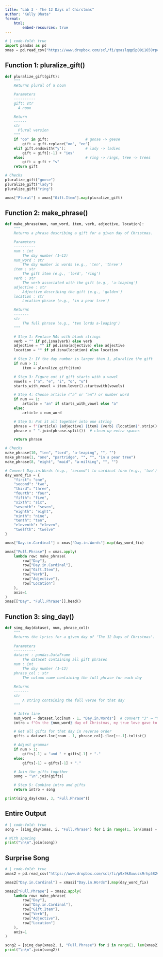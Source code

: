 ```yaml
---
title: "Lab 3 - The 12 Days of Chirstmas"
author: "Kelly Ohata"
format:
    html:
        embed-resources: true
---
```


```python
# | code-fold: true
import pandas as pd
xmas = pd.read_csv("https://www.dropbox.com/scl/fi/qxaslqqp5p08i1650rpc4/xmas.csv?rlkey=erdxi7jbh7pqf9fh4lv4cayp5&dl=1")
```

## Function 1: pluralize_gift()
```python
def pluralize_gift(gift):
    """
    Returns plural of a noun

    Parameters
    ----------
    gift: str
      A noun

    Return
    ------
    str
      Plural version
    """
    if "oo" in gift:                 # goose -> geese
        gift = gift.replace("oo", "ee")
    elif gift.endswith("y"):         # lady -> ladies
        gift = gift[:-1] + "ies"
    else:                            # ring -> rings, tree -> trees
        gift = gift + "s"
    return gift

# Checks
pluralize_gift("goose") 
pluralize_gift("lady") 
pluralize_gift("ring")  

xmas["Plural"] = xmas["Gift.Item"].map(pluralize_gift)

```

## Function 2: make_phrase()
```python
def make_phrase(num, num_word, item, verb, adjective, location):
    """
    Returns a phrase describing a gift for a given day of Christmas.

    Parameters
    ----------
    num : int
        The day number (1–12)
    num_word : str
        The day number in words (e.g., 'ten', 'three')
    item : str
        The gift item (e.g., 'lord', 'ring')
    verb : str
        The verb associated with the gift (e.g., 'a-leaping')
    adjective : str
        Adjective describing the gift (e.g., 'golden')
    location : str
        Location phrase (e.g., 'in a pear tree')

    Returns
    -------
    str
        The full phrase (e.g., 'ten lords a-leaping')
    """

    # Step 1: Replace NAs with blank strings
    verb = "" if pd.isna(verb) else verb
    adjective = "" if pd.isna(adjective) else adjective
    location = "" if pd.isna(location) else location

    # Step 2: If the day number is larger than 1, pluralize the gift
    if num > 1:
        item = pluralize_gift(item)

    # Step 3: Figure out if gift starts with a vowel
    vowels = ("a", "e", "i", "o", "u")
    starts_with_vowel = item.lower().startswith(vowels)

    # Step 4: Choose article (“a” or “an”) or number word
    if num == 1:
        article = "an" if starts_with_vowel else "a"
    else:
        article = num_word

    # Step 5: Put it all together into one string
    phrase = f"{article} {adjective} {item} {verb} {location}".strip()
    phrase = " ".join(phrase.split())  # clean up extra spaces

    return phrase

# Checks
make_phrase(10, "ten", "lord", "a-leaping", "", "")
make_phrase(1, "one", "partridge", "", "", "in a pear tree")
make_phrase(8, "eight", "maid", "a-milking", "", "")

# Convert Day.in.Words (e.g., 'second') to cardinal form (e.g., 'two')
day_word_fix = {
    "first": "one",
    "second": "two",
    "third": "three",
    "fourth": "four",
    "fifth": "five",
    "sixth": "six",
    "seventh": "seven",
    "eighth": "eight",
    "ninth": "nine",
    "tenth": "ten",
    "eleventh": "eleven",
    "twelfth": "twelve"
}

xmas["Day.in.Cardinal"] = xmas["Day.in.Words"].map(day_word_fix)

xmas["Full.Phrase"] = xmas.apply(
    lambda row: make_phrase(
        row["Day"], 
        row["Day.in.Cardinal"], 
        row["Gift.Item"], 
        row["Verb"], 
        row["Adjective"], 
        row["Location"]
    ),
    axis=1
)
xmas[["Day", "Full.Phrase"]].head()


```

## Function 3: sing_day()

```python
def sing_day(dataset, num, phrase_col):
    """
    Returns the lyrics for a given day of 'The 12 Days of Christmas'.
    
    Parameters
    ----------
    dataset : pandas.DataFrame
        The dataset containing all gift phrases
    num : int
        The day number (1–12)
    phrase_col : str
        The column name containing the full phrase for each day
        
    Returns
    -------
    str
        A string containing the full verse for that day
    """

    # Intro line
    num_word = dataset.loc[num - 1, "Day.in.Words"]  # convert "3" → "third"
    intro = f"On the {num_word} day of Christmas, my true love gave to me:\n"

    # Get all gifts for that day in reverse order
    gifts = dataset.loc[:num - 1, phrase_col].iloc[::-1].tolist()

    # Adjust grammar
    if num > 1:
        gifts[-1] = "and " + gifts[-1] + "."
    else:
        gifts[-1] = gifts[-1] + "."

    # Join the gifts together
    song = "\n".join(gifts)

    # Step 5: Combine intro and gifts
    return intro + song

print(sing_day(xmas, 3, "Full.Phrase"))


```

## Entire Output

```python
# | code-fold: true
song = [sing_day(xmas, i, "Full.Phrase") for i in range(1, len(xmas) + 1)]

# With spacing 
print("\n\n".join(song))
```


## Surprise Song

```python
# | code-fold: true
xmas2 = pd.read_csv("https://www.dropbox.com/scl/fi/p9x9k8xwuzs9rhp582vfy/xmas_2.csv?rlkey=kvc3j3lmyn4opcidsrhcmrof1&dl=1")

xmas2["Day.in.Cardinal"] = xmas2["Day.in.Words"].map(day_word_fix)

xmas2["Full.Phrase"] = xmas2.apply(
    lambda row: make_phrase(
        row["Day"],
        row["Day.in.Cardinal"],
        row["Gift.Item"],
        row["Verb"],
        row["Adjective"],
        row["Location"]
    ),
    axis=1
)

song2 = [sing_day(xmas2, i, "Full.Phrase") for i in range(1, len(xmas2) + 1)]
print("\n\n".join(song2))
```